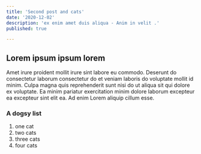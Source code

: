 ```yaml
---
title: 'Second post and cats'
date: '2020-12-02'
description: 'ex enim amet duis aliqua - Anim in velit .'
published: true

---
```


## Lorem ipsum ipsum lorem

Amet irure proident mollit irure sint labore eu commodo.
Deserunt do consectetur laborum consectetur do et veniam laboris do voluptate mollit id minim. Culpa magna quis reprehenderit sunt nisi do ut aliqua sit qui dolore ex voluptate. Ea minim pariatur exercitation minim dolore laborum excepteur ea excepteur sint elit ea. Ad enim Lorem aliquip cillum esse.

### A dogsy list

1.  one cat
2.  two cats
3.  three cats
4.  four cats
